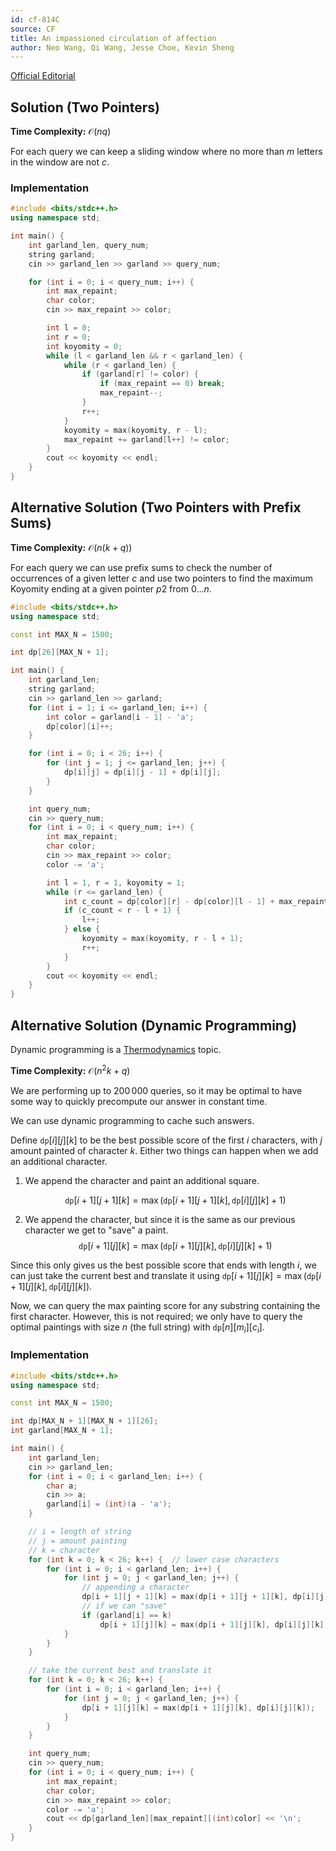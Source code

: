 ```yaml
---
id: cf-814C
source: CF
title: An impassioned circulation of affection
author: Neo Wang, Qi Wang, Jesse Choe, Kevin Sheng
---
```


[Official Editorial](https://codeforces.com/blog/entry/52449)

## Solution (Two Pointers)

**Time Complexity:** $\mathcal{O}(nq)$

For each query we can keep a sliding window where no more than $m$ letters in
the window are not $c$.

### Implementation

<LanguageSection>

<CPPSection>

```cpp
#include <bits/stdc++.h>
using namespace std;

int main() {
	int garland_len, query_num;
	string garland;
	cin >> garland_len >> garland >> query_num;

	for (int i = 0; i < query_num; i++) {
		int max_repaint;
		char color;
		cin >> max_repaint >> color;

		int l = 0;
		int r = 0;
		int koyomity = 0;
		while (l < garland_len && r < garland_len) {
			while (r < garland_len) {
				if (garland[r] != color) {
					if (max_repaint == 0) break;
					max_repaint--;
				}
				r++;
			}
			koyomity = max(koyomity, r - l);
			max_repaint += garland[l++] != color;
		}
		cout << koyomity << endl;
	}
}
```

</CPPSection>

</LanguageSection>

## Alternative Solution (Two Pointers with Prefix Sums)

**Time Complexity:** $\mathcal{O}(n(k+q))$

For each query we can use prefix sums to check the number of occurrences of a
given letter $c$ and use two pointers to find the maximum Koyomity ending at a
given pointer $p2$ from $0 \dots n$.

<LanguageSection>

<CPPSection>

```cpp
#include <bits/stdc++.h>
using namespace std;

const int MAX_N = 1500;

int dp[26][MAX_N + 1];

int main() {
	int garland_len;
	string garland;
	cin >> garland_len >> garland;
	for (int i = 1; i <= garland_len; i++) {
		int color = garland[i - 1] - 'a';
		dp[color][i]++;
	}

	for (int i = 0; i < 26; i++) {
		for (int j = 1; j <= garland_len; j++) {
			dp[i][j] = dp[i][j - 1] + dp[i][j];
		}
	}

	int query_num;
	cin >> query_num;
	for (int i = 0; i < query_num; i++) {
		int max_repaint;
		char color;
		cin >> max_repaint >> color;
		color -= 'a';

		int l = 1, r = 1, koyomity = 1;
		while (r <= garland_len) {
			int c_count = dp[color][r] - dp[color][l - 1] + max_repaint;
			if (c_count < r - l + 1) {
				l++;
			} else {
				koyomity = max(koyomity, r - l + 1);
				r++;
			}
		}
		cout << koyomity << endl;
	}
}
```

</CPPSection>

</LanguageSection>

## Alternative Solution (Dynamic Programming)

<Warning>

Dynamic programming is a [Thermodynamics](/thermodynamics/intro-dp) topic.

</Warning>

**Time Complexity:** $\mathcal{O}(n^2k + q)$

We are performing up to $200\,000$ queries, so it may be optimal to have some
way to quickly precompute our answer in constant time.

We can use dynamic programming to cache such answers.

Define $\texttt{dp}[i][j][k]$ to be the best possible score of the first $i$
characters, with $j$ amount painted of character $k$. Either two things can
happen when we add an additional character.

1. We append the character and paint an additional square.

   $$
   \texttt{dp}[i+1][j+1][k] = \max(\texttt{dp}[i+1][j+1][k], \texttt{dp}[i][j][k] + 1)
   $$

2. We append the character, but since it is the same as our previous character
   we get to "save" a paint.
   $$
   \texttt{dp}[i+1][j][k] = \max(\texttt{dp}[i+1][j][k], \texttt{dp}[i][j][k] + 1)
   $$

Since this only gives us the best possible score that ends with length $i$, we
can just take the current best and translate it using
$\texttt{dp}[i+1][j][k] = \max(\texttt{dp}[i+1][j][k], \texttt{dp}[i][j][k])$.

Now, we can query the max painting score for any substring containing the first
character. However, this is not required; we only have to query the optimal
paintings with size $n$ (the full string) with $\texttt{dp}[n][m_i][c_i]$.

### Implementation

<LanguageSection>

<CPPSection>

```cpp
#include <bits/stdc++.h>
using namespace std;

const int MAX_N = 1500;

int dp[MAX_N + 1][MAX_N + 1][26];
int garland[MAX_N + 1];

int main() {
	int garland_len;
	cin >> garland_len;
	for (int i = 0; i < garland_len; i++) {
		char a;
		cin >> a;
		garland[i] = (int)(a - 'a');
	}

	// i = length of string
	// j = amount painting
	// k = character
	for (int k = 0; k < 26; k++) {  // lower case characters
		for (int i = 0; i < garland_len; i++) {
			for (int j = 0; j < garland_len; j++) {
				// appending a character
				dp[i + 1][j + 1][k] = max(dp[i + 1][j + 1][k], dp[i][j][k] + 1);
				// if we can "save"
				if (garland[i] == k)
					dp[i + 1][j][k] = max(dp[i + 1][j][k], dp[i][j][k] + 1);
			}
		}
	}

	// take the current best and translate it
	for (int k = 0; k < 26; k++) {
		for (int i = 0; i < garland_len; i++) {
			for (int j = 0; j < garland_len; j++) {
				dp[i + 1][j][k] = max(dp[i + 1][j][k], dp[i][j][k]);
			}
		}
	}

	int query_num;
	cin >> query_num;
	for (int i = 0; i < query_num; i++) {
		int max_repaint;
		char color;
		cin >> max_repaint >> color;
		color -= 'a';
		cout << dp[garland_len][max_repaint][(int)color] << '\n';
	}
}
```

</CPPSection>

</LanguageSection>

